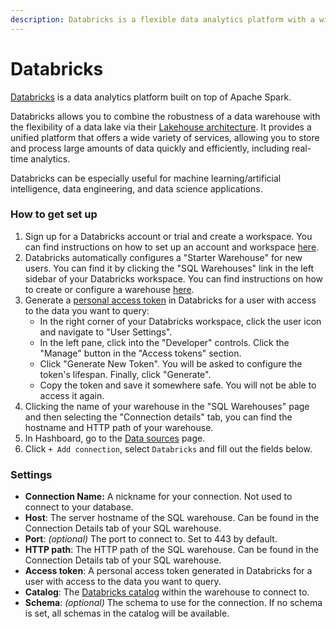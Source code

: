 ```yaml
---
description: Databricks is a flexible data analytics platform with a wide variety of built-in services
---
```


# Databricks

[Databricks](https://www.databricks.com) is a data analytics platform built on top of Apache Spark. 

Databricks allows you to combine the robustness of a data warehouse with the flexibility of a data lake via their 
[Lakehouse architecture](https://www.databricks.com/product/data-lakehouse).
It provides a unified platform that offers a wide variety of services, allowing you to store and process large amounts of data quickly and efficiently, 
including real-time analytics. 

Databricks can be especially useful for machine learning/artificial intelligence, data engineering, and data science applications.

### How to get set up

1. Sign up for a Databricks account or trial and create a workspace. You can find instructions on how to set up an account and workspace 
[here](https://docs.databricks.com/en/getting-started/index.html). 
2. Databricks automatically configures a "Starter Warehouse" for new users. 
You can find it by clicking the "SQL Warehouses" link in the left sidebar of your Databricks workspace. 
You can find instructions on how to create or configure a warehouse [here](https://docs.databricks.com/en/compute/sql-warehouse/create-sql-warehouse.html).
3. Generate a [personal access token](https://docs.databricks.com/en/dev-tools/auth/pat.html#pat-user) in Databricks for a user with access to the data you want to query:
    * In the right corner of your Databricks workspace, click the user icon and navigate to "User Settings".
    * In the left pane, click into the "Developer" controls. Click the "Manage" button in the "Access tokens" section.
    * Click "Generate New Token". You will be asked to configure the token's lifespan. Finally, click "Generate".
    * Copy the token and save it somewhere safe. You will not be able to access it again.
4. Clicking the name of your warehouse in the "SQL Warehouses" page and then selecting the "Connection details" tab, you can find the hostname and HTTP path of your warehouse.
5. In Hashboard, go to the [Data sources](https://hashboard.com/app/p/data-sources) page.
6. Click `+ Add connection`, select `Databricks` and fill out the fields below.

### Settings

- **Connection Name:** A nickname for your connection. Not used to connect to your database.
- **Host**: The server hostname of the SQL warehouse. Can be found in the Connection Details tab of your SQL warehouse.
- **Port**: _(optional)_ The port to connect to. Set to 443 by default.
- **HTTP path**: The HTTP path of the SQL warehouse. Can be found in the Connection Details tab of your SQL warehouse.
- **Access token**: A personal access token generated in Databricks for a user with access to the data you want to query.
- **Catalog**: The [Databricks catalog](https://docs.databricks.com/en/data-governance/unity-catalog/index.html) within the warehouse to connect to.
- **Schema**: _(optional)_ The schema to use for the connection. If no schema is set, all schemas in the catalog will be available.
